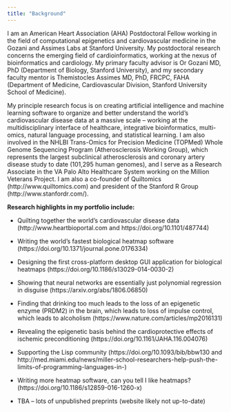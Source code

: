 ```yaml
---
title: "Background"
---
```


I am an American Heart Association (AHA) Postdoctoral Fellow working in the field of computational epigenetics and cardiovascular medicine in the Gozani and Assimes Labs at Stanford University. My postdoctoral research concerns the emerging field of cardioinformatics, working at the nexus of bioinformatics and cardiology. My primary faculty advisor is Or Gozani MD, PhD (Department of Biology, Stanford University), and my secondary faculty mentor is Themistocles Assimes MD, PhD, FRCPC, FAHA (Department of Medicine, Cardiovascular Division, Stanford University School of Medicine). 

My principle research focus is on creating artificial intelligence and machine learning software to organize and better understand the world's cardiovascular disease data at a massive scale -- working at the multidisciplinary interface of healthcare, integrative bioinformatics, multi-omics, natural language processing, and statistical learning. I am also involved in the NHLBI Trans-Omics for Precision Medicine (TOPMed) Whole Genome Sequencing Program (Atherosclerosis Working Group), which represents the largest subclinical atherosclerosis and coronary artery disease study to date (101,295 human genomes), and I serve as a Research Associate in the VA Palo Alto Healthcare System working on the Million Veterans Project. I am also a co-founder of Quiltomics (http://www.quiltomics.com) and president of the Stanford R Group (http://www.stanfordr.com/).

**Research highlights in my portfolio include:**

- Quilting together the world's cardiovascular disease data (http://www.heartbioportal.com and https://doi.org/10.1101/487744)

- Writing the world's fastest biological heatmap software (https://doi.org/10.1371/journal.pone.0176334)

- Designing the first cross-platform desktop GUI application for biological heatmaps (https://doi.org/10.1186/s13029-014-0030-2)

- Showing that neural networks are essentially just polynomial regression in disguise (https://arxiv.org/abs/1806.06850)

- Finding that drinking too much leads to the loss of an epigenetic enzyme (PRDM2) in the brain, which leads to loss of impulse control, which leads to alcoholism (https://www.nature.com/articles/mp2016131)

- Revealing the epigenetic basis behind the cardioprotective effects of ischemic preconditioning (https://doi.org/10.1161/JAHA.116.004076)

- Supporting the Lisp community (https://doi.org/10.1093/bib/bbw130 and http://med.miami.edu/news/miller-school-researchers-help-push-the-limits-of-programming-languages-in-)

- Writing more heatmap software, can you tell I like heatmaps? (https://doi.org/10.1186/s12859-016-1260-x)

- TBA -- lots of unpublished preprints (website likely not up-to-date)
